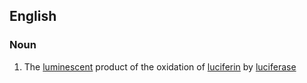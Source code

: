 ==English==

===Noun===
{{en-noun}}

#{{biochemistry}} The [[luminescent]] product of the oxidation of [[luciferin]] by [[luciferase]]